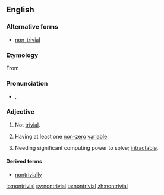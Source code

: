 ==English==

===Alternative forms===
* [[non-trivial]]

===Etymology===
From {{prefix|non|trivial}}

===Pronunciation===
* {{a|UK}} {{IPA|/ˌnɒnˈtɹɪ.vi.əl/}}, {{X-SAMPA|/%nQn"tr\I.vi.@l/}}

===Adjective===
{{wikipedia}}
{{en-adj}}

# Not [[trivial]].
# {{mathematics}} Having at least one [[non-zero]] [[variable]].
# {{computing}} Needing significant computing power to solve; [[intractable]].

====Derived terms====
* [[nontrivially]]

[[io:nontrivial]]
[[sv:nontrivial]]
[[ta:nontrivial]]
[[zh:nontrivial]]